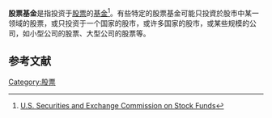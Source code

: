 '''股票基金'''是指投资于[[股票|股票]]的[[证券投资基金|基金]]<ref>[https://www.sec.gov/answers/mfstock.htm U.S. Securities and Exchange Commission on Stock Funds]</ref>。有些特定的股票基金可能只投資於股市中某一领域的股票，或只投资于一个国家的股市，或许多国家的股市，或某些规模的公司，如小型公司的股票、大型公司的股票等。

== 参考文献 ==
<references />

[[Category:股票|Category:股票]]